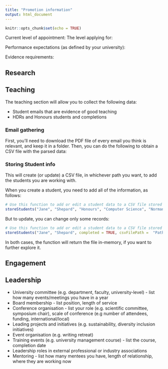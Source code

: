 ```yaml
---
title: "Promotion information"
output: html_document
---
```


```r
knitr::opts_chunk$set(echo = TRUE)
```

Current level of appointment:
The level applying for:

Performance expectations (as defined by your university):

Evidence requirements:

## Research

## Teaching

The teaching section will allow you to collect the following data:

- Student emails that are evidence of good teaching
- HDRs and Honours students and completions

### Email gathering
First, you'll need to download the PDF file of every email you think is relevant, and keep it in a folder. Then, you can do the following to obtain a CSV file with the parsed data:



### Storing Student info

This will create (or update) a CSV file, in whichever path you want, to add the students you are working with.

When you create a student, you need to add all of the information, as follows:

```r
# Use this function to add or edit a student data to a CSV file stored where you choose
storeStudents("Jane", "Shepard", "Honours", "Computer Science", "Normandy SR1", "March/2020", "November/2020", FALSE, "Fight the Reapers", "Dr Somebody", "Dr Another Person", "Path/To/Folder", "fileName.csv")

```

But to update, you can change only some records:

```r
# Use this function to add or edit a student data to a CSV file stored where you choose
storeStudents("Jane", "Shepard", completed = TRUE, csvFilePath =  "Path/To/Folder", csvFileName = "fileName.csv")

```

In both cases, the function will return the file in-memory, if you want to further explore it.



## Engagement

## Leadership
- University committee (e.g. department, faculty, university-level) - list how many events/meetings you have in a year
- Board membership - list position, length of service
- Conference organisation - list your role (e.g. scientific committee, symposium chair), scale of conference (e.g number of attendees, funding, international/local)
- Leading projects and initiatives (e.g. sustainability, diversity inclusion initiatives)
- Event organisation (e.g. writing retreat)
- Training events (e.g. university management course) - list the course, completion date
- Leadership roles in external professional or industry associations
- Mentoring - list how many mentees you have, length of relationship, where they are working now